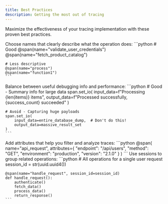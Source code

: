 ```yaml
---
title: Best Practices
description: Getting the most out of tracing
---
```


Maximize the effectiveness of your tracing implementation with these proven best practices.

<AccordionGroup>
  <Accordion title="Use Descriptive Span Names">
    Choose names that clearly describe what the operation does:
    ```python
    # Good
    @span(name="validate_user_credentials")
    @span(name="fetch_product_catalog")
    
    # Less descriptive
    @span(name="process")
    @span(name="function1")
    ```
  </Accordion>

  <Accordion title="Capture Meaningful I/O">
    Balance between useful debugging info and performance:
    ```python
    # Good - Summary info for large data
    span.set_io(
        input_data=f"Processing {len(items)} items",
        output_data=f"Processed successfully, {success_count} succeeded"
    )
    
    # Avoid - Capturing huge payloads
    span.set_io(
        input_data=entire_database_dump,  # Don't do this!
        output_data=massive_result_set
    )
    ```
  </Accordion>

  <Accordion title="Use Attributes for Filtering">
    Add attributes that help you filter and analyze traces:
    ```python
    @span(
        name="api_request",
        attributes={
            "endpoint": "/api/users",
            "method": "GET",
            "environment": "production",
            "version": "2.1.0"
        }
    )
    ```
  </Accordion>

  <Accordion title="Group Related Operations">
    Use sessions to group related operations:
    ```python
    # All operations for a single user request
    session_id = str(uuid.uuid4())
    
    @span(name="handle_request", session_id=session_id)
    def handle_request():
        authenticate()
        fetch_data()
        process_data()
        return_response()
    ```
  </Accordion>
</AccordionGroup> 